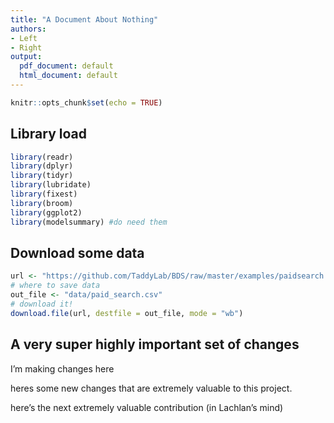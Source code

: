 ```yaml
---
title: "A Document About Nothing"
authors:
- Left
- Right
output:
  pdf_document: default
  html_document: default
---
```


```r
knitr::opts_chunk$set(echo = TRUE)
```

## Library load

```r
library(readr)
library(dplyr)
library(tidyr)
library(lubridate)
library(fixest)
library(broom)
library(ggplot2)
library(modelsummary) #do need them
```


## Download some data 

```r
url <- "https://github.com/TaddyLab/BDS/raw/master/examples/paidsearch.csv"
# where to save data
out_file <- "data/paid_search.csv"
# download it!
download.file(url, destfile = out_file, mode = "wb")
```


## A very super highly important set of changes 

I'm making changes here

heres some new changes that are extremely valuable to this project.

here's the next extremely valuable contribution (in Lachlan's mind)